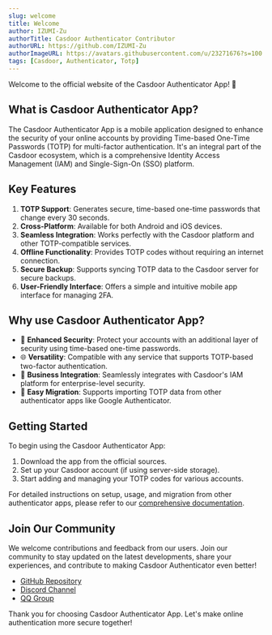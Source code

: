 ```yaml
---
slug: welcome
title: Welcome
author: IZUMI-Zu
authorTitle: Casdoor Authenticator Contributor
authorURL: https://github.com/IZUMI-Zu
authorImageURL: https://avatars.githubusercontent.com/u/23271676?s=100
tags: [Casdoor, Authenticator, Totp]
---
```


Welcome to the official website of the Casdoor Authenticator App! 👋

## What is Casdoor Authenticator App?

The Casdoor Authenticator App is a mobile application designed to enhance the security of your online accounts by providing Time-based One-Time Passwords (TOTP) for multi-factor authentication. It's an integral part of the Casdoor ecosystem, which is a comprehensive Identity Access Management (IAM) and Single-Sign-On (SSO) platform.

## Key Features

1. **TOTP Support**: Generates secure, time-based one-time passwords that change every 30 seconds.
2. **Cross-Platform**: Available for both Android and iOS devices.
3. **Seamless Integration**: Works perfectly with the Casdoor platform and other TOTP-compatible services.
4. **Offline Functionality**: Provides TOTP codes without requiring an internet connection.
5. **Secure Backup**: Supports syncing TOTP data to the Casdoor server for secure backups.
6. **User-Friendly Interface**: Offers a simple and intuitive mobile app interface for managing 2FA.

## Why use Casdoor Authenticator App?

* 🔐 **Enhanced Security**: Protect your accounts with an additional layer of security using time-based one-time passwords.
* 🌐 **Versatility**: Compatible with any service that supports TOTP-based two-factor authentication.
* 💼 **Business Integration**: Seamlessly integrates with Casdoor's IAM platform for enterprise-level security.
* 🔄 **Easy Migration**: Supports importing TOTP data from other authenticator apps like Google Authenticator.

## Getting Started

To begin using the Casdoor Authenticator App:

1. Download the app from the official sources.
2. Set up your Casdoor account (if using server-side storage).
3. Start adding and managing your TOTP codes for various accounts.

For detailed instructions on setup, usage, and migration from other authenticator apps, please refer to our [comprehensive documentation](/docs/basic/getting-started).

## Join Our Community

We welcome contributions and feedback from our users. Join our community to stay updated on the latest developments, share your experiences, and contribute to making Casdoor Authenticator even better!

* [GitHub Repository](https://github.com/casdoor/casdoor-authenticator)
* [Discord Channel](https://discord.gg/5rPsrAzK7S)
* [QQ Group](https://cdn.casdoor.com/casdoor/resource/built-in/admin/qq_casdoor.png)

Thank you for choosing Casdoor Authenticator App. Let's make online authentication more secure together!
